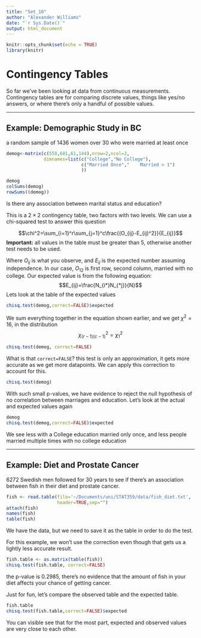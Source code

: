 ```yaml
---
title: "Set_10"
author: "Alexander Williams"
date: "`r Sys.Date()`"
output: html_document
---
```


```r
knitr::opts_chunk$set(echo = TRUE)
library(knitr)
```

# Contingency Tables

So far we've been looking at data from continuous measurements. Contingency tables are for comparing discrete values, things like yes/no answers, or where there's only a handful of possible values.

___

## Example: Demographic Study in BC

a random sample of 1436 women over 30 who were married at least once
```r
demog<-matrix(c(550,681,61,144),nrow=2,ncol=2,
              dimnames=list(c("College","No College"),
                            c("Married Once","    Married > 1")
                            ))

demog
colSums(demog)
rowSums((demog))
```

Is there any association between marital status and education?

This is a $2\times2$ contingency table, two factors with two levels. We can use a chi-squared test to answer this question

$$\chi^2=\sum_{i=1}^r\sum_{j=1}^c\frac{(O_{ij}-E_{ij)^2}}{E_{ij}}$$
**Important:** all values in the table must be greater than 5, otherwise another test needs to be used.

Where $O_{ij}$ is what you observe, and $E_{ij}$ is the expected number assuming independence. In our case, $O_{12}$ is first row, second column, married with no college. Our expected value is from the following equation:
$$E_{ij}=\frac{N_{i*}N_{*j}}{N}$$
Lets look at the table of the expected values
```r
chisq.test(demog,correct=FALSE)$expected
```

We sum everything together in the equation shown earlier, and we get $\chi^2=16$, in the distribution 
$$\chi^2_{(r-1)(c-1)}=\chi^2_{1}$$
```r
chisq.test(demog, correct=FALSE)
```
What is that `correct=FALSE`? this test is only an approximation, it gets more accurate as we get more datapoints. We can apply this correction to account for this.
```r
chisq.test(demog)
```

With such small p-values, we have evidence to reject the null hypothesis of no correlation between marriages and education. Let's look at the actual and expected values again
```r
demog
chisq.test(demog,correct=FALSE)$expected
```

We see less with a College education married only once, and less people married multiple times with no college education

___

## Example: Diet and Prostate Cancer

6272 Swedish men followed for 30 years to see if there's an association between fish in their diet and prostate cancer.
```r
fish <- read.table(file='~/Documents/uni/STAT359/data/fish_diet.txt',
                   header=TRUE,sep="")
attach(fish)
names(fish)
table(fish)
```
We have the data, but we need to save it as the table in order to do the test.

For this example, we won't use the correction even though that gets us a lightly less accurate result.

```r
fish.table <- as.matrix(table(fish))
chisq.test(fish.table, correct=FALSE)
```

the p-value is 0.2985, there's no evidence that the amount of fish in your diet affects your chance of getting cancer.

Just for fun, let's compare the observed table and the expected table.
```r
fish.table
chisq.test(fish.table,correct=FALSE)$expected
```
You can visible see that for the most part, expected and observed values are very close to each other.









